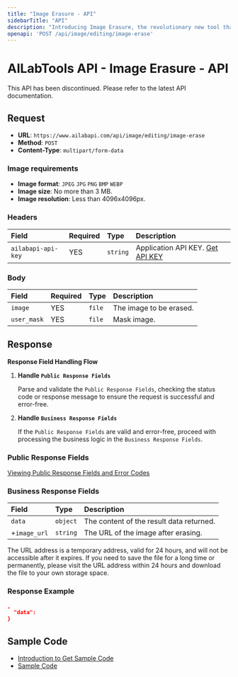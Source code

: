 ```yaml
---
title: "Image Erasure - API"
sidebarTitle: "API"
description: "Introducing Image Erasure, the revolutionary new tool that makes photo editing easier and faster than ever before. With our advanced artificial intelligence algorithms, you can quickly and easily remove objects, people, and text from photos with just a few clicks. Clean up your photos and make them look beautiful with Image Erasure! With our AI-powered technology, the editing process has never been simpler or more efficient. Get perfect results in no time at all – try Image Erasure today!"
openapi: 'POST /api/image/editing/image-erase'
---
```


# AILabTools API - Image Erasure - API

This API has been discontinued. Please refer to the latest API documentation.

## Request

- **URL**: `https://www.ailabapi.com/api/image/editing/image-erase`
- **Method**: `POST`
- **Content-Type**: `multipart/form-data`

### Image requirements

- **Image format**: `JPEG` `JPG` `PNG` `BMP` `WEBP`
- **Image size**: No more than 3 MB.
- **Image resolution**: Less than 4096x4096px.

### Headers

| Field              | Required | Type     | Description                                        |
|:-------------------|:---------|:---------|:---------------------------------------------------|
| `ailabapi-api-key` | YES      | `string` | Application API KEY. [Get API KEY](/docs/get-api-key) |

### Body

| Field       | Required | Type   | Description             |
|:------------|:---------|:-------|:------------------------|
| `image`     | YES      | `file` | The image to be erased. |
| `user_mask` | YES      | `file` | Mask image.             |

## Response

**Response Field Handling Flow**

1. **Handle `Public Response Fields`**

   Parse and validate the `Public Response Fields`, checking the status code or response message to ensure the request is successful and error-free.

2. **Handle `Business Response Fields`**

   If the `Public Response Fields` are valid and error-free, proceed with processing the business logic in the `Business Response Fields`.

### Public Response Fields

<a href="/docs/response-description" target="_blank">Viewing Public Response Fields and Error Codes</a>

### Business Response Fields

| Field        | Type     | Description                              |
|:-------------|:---------|:-----------------------------------------|
| `data`       | `object` | The content of the result data returned. |
| +`image_url` | `string` | The URL of the image after erasing.      |

The URL address is a temporary address, valid for 24 hours, and will not be accessible after it expires. If you need to save the file for a long time or permanently, please visit the URL address within 24 hours and download the file to your own storage space.

### Response Example

```json
,
  "data":           
}
```

## Sample Code

- [Introduction to Get Sample Code](get-sample-code)
- [Sample Code][PostmanURL]

[PostmanURL]: https://documenter.getpostman.com/view/26387069/2s93JxqgHE#ee4dc6de-9c07-4106-a055-05db20ca43f4